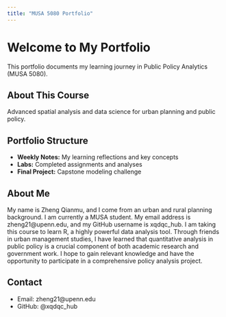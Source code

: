 ```yaml
---
title: "MUSA 5080 Portfolio"
---
```


# Welcome to My Portfolio

This portfolio documents my learning journey in Public Policy Analytics (MUSA 5080).

## About This Course
Advanced spatial analysis and data science for urban planning and public policy.

## Portfolio Structure
- **Weekly Notes:** My learning reflections and key concepts
- **Labs:** Completed assignments and analyses
- **Final Project:** Capstone modeling challenge

## About Me
My name is Zheng Qianmu, and I come from an urban and rural planning background. I am currently a MUSA student. My email address is zheng21@upenn.edu, and my GitHub username is xqdqc_hub. I am taking this course to learn R, a highly powerful data analysis tool. Through friends in urban management studies, I have learned that quantitative analysis in public policy is a crucial component of both academic research and government work. I hope to gain relevant knowledge and have the opportunity to participate in a comprehensive policy analysis project.

## Contact
- Email: zheng21@upenn.edu
- GitHub: @xqdqc_hub
